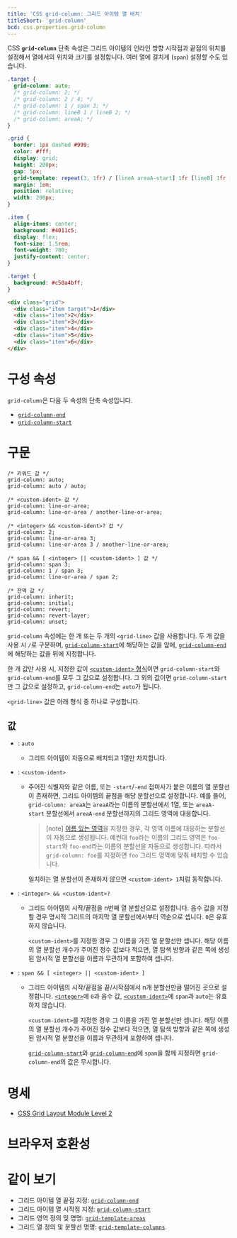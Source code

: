 ```yaml
---
title: 'CSS grid-column: 그리드 아이템 열 배치'
titleShort: 'grid-column'
bcd: css.properties.grid-column
---
```


CSS **`grid-column`** 단축 속성은 그리드 아이템의 인라인 방향 시작점과 끝점의 위치를 설정해서 열에서의 위치와 크기를 설정합니다. 여러 열에 걸치게 (`span`) 설정할 수도 있습니다.

```css hidden name=demo
.target {
  grid-column: auto;
  /* grid-column: 2; */
  /* grid-column: 2 / 4; */
  /* grid-column: 1 / span 3; */
  /* grid-column: lineB 1 / lineB 2; */
  /* grid-column: areaA; */
}
```

```css hidden name=demo filename=style
.grid {
  border: 1px dashed #999;
  color: #fff;
  display: grid;
  height: 200px;
  gap: 5px;
  grid-template: repeat(3, 1fr) / [lineA areaA-start] 1fr [lineB] 1fr [lineA areaA-end] 1fr [lineB];
  margin: 1em;
  position: relative;
  width: 200px;
}

.item {
  align-items: center;
  background: #4011c5;
  display: flex;
  font-size: 1.5rem;
  font-weight: 700;
  justify-content: center;
}

.target {
  background: #c50a4bff;
}
```

```html hidden name=demo
<div class="grid">
  <div class="item target">1</div>
  <div class="item">2</div>
  <div class="item">3</div>
  <div class="item">4</div>
  <div class="item">5</div>
  <div class="item">6</div>
</div>
```

<LiveExample height={280} lang="css" name="demo" />

# 구성 속성

`grid-column`은 다음 두 속성의 단축 속성입니다.

- [`grid-column-end`]
- [`grid-column-start`]

# 구문

```css-prop
/* 키워드 값 */
grid-column: auto;
grid-column: auto / auto;

/* <custom-ident> 값 */
grid-column: line-or-area;
grid-column: line-or-area / another-line-or-area;

/* <integer> && <custom-ident>? 값 */
grid-column: 2;
grid-column: line-or-area 3;
grid-column: line-or-area 3 / another-line-or-area;

/* span && [ <integer> || <custom-ident> ] 값 */
grid-column: span 3;
grid-column: 1 / span 3;
grid-column: line-or-area / span 2;

/* 전역 값 */
grid-column: inherit;
grid-column: initial;
grid-column: revert;
grid-column: revert-layer;
grid-column: unset;
```

`grid-column` 속성에는 한 개 또는 두 개의 `<grid-line>` 값을 사용합니다. 두 개 값을 사용 시 `/`로 구분하며, [`grid-column-start`]에 해당하는 값을 앞에, [`grid-column-end`]에 해당하는 값을 뒤에 지정합니다.

한 개 값만 사용 시, 지정한 값이 [`<custom-ident>` 형식](#term-custom-ident)이면 `grid-column-start`와 `grid-column-end`를 모두 그 값으로 설정합니다. 그 외의 값이면 `grid-column-start`만 그 값으로 설정하고, `grid-column-end`는 `auto`가 됩니다.

`<grid-line>` 값은 아래 형식 중 하나로 구성합니다.

## 값

- : `auto`
  - 그리드 아이템이 자동으로 배치되고 1열만 차지합니다.
- : `<custom-ident>`
  - 주어진 식별자와 같은 이름, 또는 `-start`/`-end` 접미사가 붙은 이름의 열 분할선이 존재하면, 그리드 아이템의 끝점을 해당 분할선으로 설정합니다. 예를 들어, `grid-column: areaA`는 `areaA`라는 이름의 분할선에서 1열, 또는 `areaA-start` 분할선에서 `areaA-end` 분할선까지의 그리드 영역에 대응합니다.

    > [note]
    > [이름 있는 영역][`grid-template-areas`]을 지정한 경우, 각 영역 이름에 대응하는 분할선이 자동으로 생성됩니다. 예컨대 `foo`라는 이름의 그리드 영역은 `foo-start`와 `foo-end`라는 이름의 분할선을 자동으로 생성합니다. 따라서 `grid-column: foo`를 지정하면 `foo` 그리드 영역에 맞춰 배치할 수 있습니다.

    일치하는 열 분할선이 존재하지 않으면 `<custom-ident> 1`처럼 동작합니다.

- : `<integer> && <custom-ident>?`
  - 그리드 아이템의 시작/끝점을 n번째 열 분할선으로 설정합니다. 음수 값을 지정할 경우 명시적 그리드의 마지막 열 분할선에서부터 역순으로 셉니다. `0`은 유효하지 않습니다.

    `<custom-ident>`를 지정한 경우 그 이름을 가진 열 분할선만 셉니다. 해당 이름의 열 분할선 개수가 주어진 정수 값보다 적으면, 열 탐색 방향과 같은 쪽에 생성된 암시적 열 분할선을 이름과 무관하게 포함하여 셉니다.

- : `span && [ <integer> || <custom-ident> ]`
  - 그리드 아이템의 시작/끝점을 끝/시작점에서 n개 분할선만큼 떨어진 곳으로 설정합니다. [`<integer>`]에 `0`과 음수 값, [`<custom-ident>`]에 `span`과 `auto`는 유효하지 않습니다.

    `<custom-ident>`를 지정한 경우 그 이름을 가진 열 분할선만 셉니다. 해당 이름의 열 분할선 개수가 주어진 정수 값보다 적으면, 열 탐색 방향과 같은 쪽에 생성된 암시적 열 분할선을 이름과 무관하게 포함하여 셉니다.

    [`grid-column-start`]와 [`grid-column-end`]에 `span`을 함께 지정하면 `grid-column-end`의 값은 무시합니다.

# 명세

- [CSS Grid Layout Module Level 2](https://drafts.csswg.org/css-grid/#line-placement)

# 브라우저 호환성

<BrowserCompat data={props.bcd} />

# 같이 보기

- 그리드 아이템 열 끝점 지정: [`grid-column-end`]
- 그리드 아이템 열 시작점 지정: [`grid-column-start`]
- 그리드 영역 정의 및 명명: [`grid-template-areas`]
- 그리드 열 정의 및 분할선 명명: [`grid-template-columns`]

[`<custom-ident>`]: https://developer.mozilla.org/en-US/docs/Web/CSS/custom-ident
[`<integer>`]: ./integer
[`grid-column-end`]: ./grid-column-end
[`grid-column-start`]: ./grid-column-start
[`grid-template-areas`]: ./grid-template-areas
[`grid-template-columns`]: ./grid-template-columns
